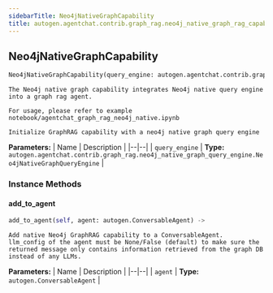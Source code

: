 ```yaml
---
sidebarTitle: Neo4jNativeGraphCapability
title: autogen.agentchat.contrib.graph_rag.neo4j_native_graph_rag_capability.Neo4jNativeGraphCapability
---
```

<h2 id="autogen.agentchat.contrib.graph_rag.neo4j_native_graph_rag_capability.Neo4jNativeGraphCapability" class="doc doc-heading">
    <code class="doc-symbol doc-symbol-heading doc-symbol-class"></code>
    <span class="doc doc-object-name doc-class-name">Neo4jNativeGraphCapability</span>
</h2>

```python
Neo4jNativeGraphCapability(query_engine: autogen.agentchat.contrib.graph_rag.neo4j_native_graph_query_engine.Neo4jNativeGraphQueryEngine)
```

    The Neo4j native graph capability integrates Neo4j native query engine into a graph rag agent.
    
    For usage, please refer to example notebook/agentchat_graph_rag_neo4j_native.ipynb
    
    Initialize GraphRAG capability with a neo4j native graph query engine

<b>Parameters:</b>
| Name | Description |
|--|--|
| `query_engine` | **Type:** `autogen.agentchat.contrib.graph_rag.neo4j_native_graph_query_engine.Neo4jNativeGraphQueryEngine` |

### Instance Methods

<code class="doc-symbol doc-symbol-heading doc-symbol-method"></code>
#### add_to_agent

```python
add_to_agent(self, agent: autogen.ConversableAgent) -> 
```

    Add native Neo4j GraphRAG capability to a ConversableAgent.
    llm_config of the agent must be None/False (default) to make sure the returned message only contains information retrieved from the graph DB instead of any LLMs.

<b>Parameters:</b>
| Name | Description |
|--|--|
| `agent` | **Type:** `autogen.ConversableAgent` |

<br />